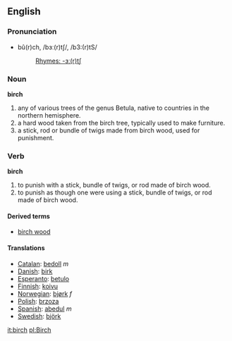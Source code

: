 {{wikipedia}}
==English==
===Pronunciation===
*bû(r)ch, /bɜː(r)tʃ/, /b3:(r)tS/
*:[[Rhymes:English:-ɜː(r)tʃ|Rhymes: -ɜː(r)tʃ]]

===Noun===
'''birch'''
# any of various trees of the genus Betula, native to countries in the northern hemisphere.
# a hard wood taken from the birch tree, typically used to make furniture.
# a stick, rod or bundle of twigs made from birch wood, used for punishment.

===Verb===
'''birch'''
# to punish with a stick, bundle of twigs, or rod made of birch wood.
# to punish as though one were using a stick, bundle of twigs, or rod made of birch wood.

====Derived terms====
*[[birch wood]]

====Translations====
*[[Catalan]]: [[bedoll]] ''m''
*[[Danish]]: [[birk]]
*[[Esperanto]]: [[betulo]]
*[[Finnish]]: [[koivu]]
*[[Norwegian]]: [[bjørk]] ''f''
*[[Polish]]: [[brzoza]]
*[[Spanish]]: [[abedul]] ''m''
*[[Swedish]]: [[björk]]

[[it:birch]]
[[pl:Birch]]